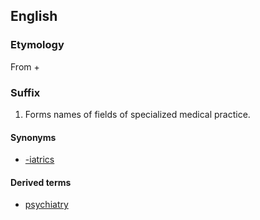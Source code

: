 ==English==

===Etymology===
From {{etyl|grc}} {{term|sc=polytonic|ἰατρός|tr=iatros||doctor|lang=grc}} + {{term|-ry|lang=en||trade of craft of}}

===Suffix===
{{infl|en|suffix|cat=suffixes|sort=iatry}}

# Forms names of fields of specialized medical practice.

====Synonyms====
*[[-iatrics]]

====Derived terms====
*[[psychiatry]]